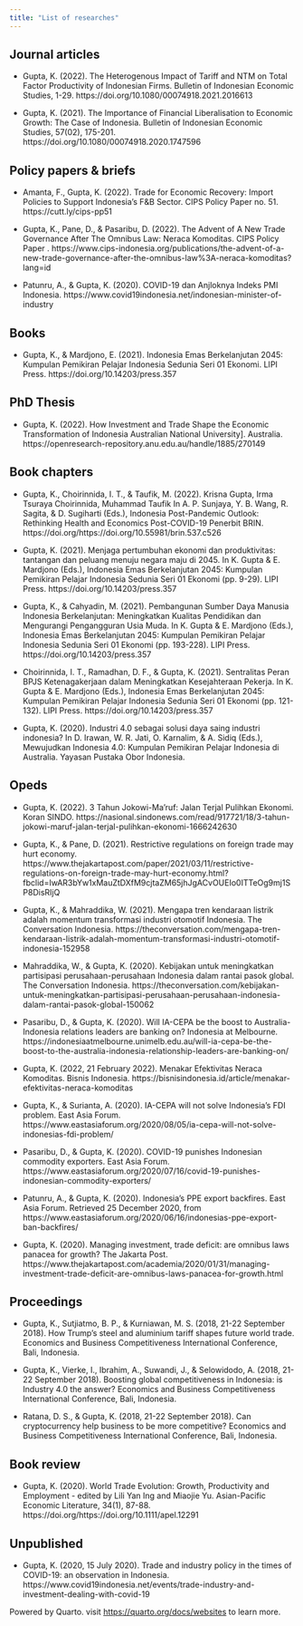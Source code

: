 ```yaml
---
title: "List of researches"
---
```


## Journal articles

- Gupta, K. (2022). The Heterogenous Impact of Tariff and NTM on Total Factor Productivity of Indonesian Firms. Bulletin of Indonesian Economic Studies, 1-29. https://doi.org/10.1080/00074918.2021.2016613 

- Gupta, K. (2021). The Importance of Financial Liberalisation to Economic Growth: The Case of Indonesia. Bulletin of Indonesian Economic Studies, 57(02), 175-201. https://doi.org/10.1080/00074918.2020.1747596 

## Policy papers & briefs

- Amanta, F., Gupta, K. (2022). Trade for Economic Recovery: Import Policies to Support Indonesia’s F&B Sector. CIPS Policy Paper no. 51. https://cutt.ly/cips-pp51

- Gupta, K., Pane, D., & Pasaribu, D. (2022). The Advent of A New Trade Governance After The Omnibus Law: Neraca Komoditas. CIPS Policy Paper . https://www.cips-indonesia.org/publications/the-advent-of-a-new-trade-governance-after-the-omnibus-law%3A-neraca-komoditas?lang=id

- Patunru, A., & Gupta, K. (2020). COVID-19 dan Anjloknya Indeks PMI Indonesia. https://www.covid19indonesia.net/indonesian-minister-of-industry


## Books

- Gupta, K., & Mardjono, E. (2021). Indonesia Emas Berkelanjutan 2045: Kumpulan Pemikiran Pelajar Indonesia Sedunia Seri 01 Ekonomi. LIPI Press. https://doi.org/10.14203/press.357 


## PhD Thesis

- Gupta, K. (2022). How Investment and Trade Shape the Economic Transformation of Indonesia Australian National University]. Australia. https://openresearch-repository.anu.edu.au/handle/1885/270149

## Book chapters

- Gupta, K., Choirinnida, I. T., & Taufik, M. (2022). Krisna Gupta, Irma Tsuraya Choirinnida, Muhammad Taufik In A. P. Sunjaya, Y. B. Wang, R. Sagita, & D. Sugiharti (Eds.), Indonesia Post-Pandemic Outlook: Rethinking Health and Economics Post-COVID-19 Penerbit BRIN. https://doi.org/https://doi.org/10.55981/brin.537.c526 

- Gupta, K. (2021). Menjaga pertumbuhan ekonomi dan produktivitas: tantangan dan peluang menuju negara maju di 2045. In K. Gupta & E. Mardjono (Eds.), Indonesia Emas Berkelanjutan 2045: Kumpulan Pemikiran Pelajar Indonesia Sedunia Seri 01 Ekonomi (pp. 9-29). LIPI Press. https://doi.org/10.14203/press.357 

- Gupta, K., & Cahyadin, M. (2021). Pembangunan Sumber Daya Manusia Indonesia Berkelanjutan: Meningkatkan Kualitas Pendidikan dan Mengurangi Pengangguran Usia Muda. In K. Gupta & E. Mardjono (Eds.), Indonesia Emas Berkelanjutan 2045: Kumpulan Pemikiran Pelajar Indonesia Sedunia Seri 01 Ekonomi (pp. 193-228). LIPI Press. https://doi.org/10.14203/press.357 

- Choirinnida, I. T., Ramadhan, D. F., & Gupta, K. (2021). Sentralitas Peran BPJS Ketenagakerjaan dalam Meningkatkan Kesejahteraan Pekerja. In K. Gupta & E. Mardjono (Eds.), Indonesia Emas Berkelanjutan 2045: Kumpulan Pemikiran Pelajar Indonesia Sedunia Seri 01 Ekonomi (pp. 121-132). LIPI Press. https://doi.org/10.14203/press.357 

- Gupta, K. (2020). Industri 4.0 sebagai solusi daya saing industri indonesia? In D. Irawan, W. R. Jati, O. Karnalim, & A. Sidiq (Eds.), Mewujudkan Indonesia 4.0: Kumpulan Pemikiran Pelajar Indonesia di Australia. Yayasan Pustaka Obor Indonesia. 

## Opeds

- Gupta, K. (2022). 3 Tahun Jokowi-Ma’ruf: Jalan Terjal Pulihkan Ekonomi. Koran SINDO. https://nasional.sindonews.com/read/917721/18/3-tahun-jokowi-maruf-jalan-terjal-pulihkan-ekonomi-1666242630

- Gupta, K., & Pane, D. (2021). Restrictive regulations on foreign trade may hurt economy. https://www.thejakartapost.com/paper/2021/03/11/restrictive-regulations-on-foreign-trade-may-hurt-economy.html?fbclid=IwAR3bYw1xMauZtDXfM9cjtaZM65jhJgACvOUEIo0ITTeOg9mj1SP8DisRIjQ 

- Gupta, K., & Mahraddika, W. (2021). Mengapa tren kendaraan listrik adalah momentum transformasi industri otomotif Indonesia. The Conversation Indonesia. https://theconversation.com/mengapa-tren-kendaraan-listrik-adalah-momentum-transformasi-industri-otomotif-indonesia-152958 

- Mahraddika, W., & Gupta, K. (2020). Kebijakan untuk meningkatkan partisipasi perusahaan-perusahaan Indonesia dalam rantai pasok global. The Conversation Indonesia. https://theconversation.com/kebijakan-untuk-meningkatkan-partisipasi-perusahaan-perusahaan-indonesia-dalam-rantai-pasok-global-150062 

- Pasaribu, D., & Gupta, K. (2020). Will IA-CEPA be the boost to Australia-Indonesia relations leaders are banking on? Indonesia at Melbourne. https://indonesiaatmelbourne.unimelb.edu.au/will-ia-cepa-be-the-boost-to-the-australia-indonesia-relationship-leaders-are-banking-on/ 

- Gupta, K. (2022, 21 February 2022). Menakar Efektivitas Neraca Komoditas. Bisnis Indonesia. https://bisnisindonesia.id/article/menakar-efektivitas-neraca-komoditas 

- Gupta, K., & Surianta, A. (2020). IA-CEPA will not solve Indonesia's FDI problem. East Asia Forum. https://www.eastasiaforum.org/2020/08/05/ia-cepa-will-not-solve-indonesias-fdi-problem/ 

- Pasaribu, D., & Gupta, K. (2020). COVID-19 punishes Indonesian commodity exporters. East Asia Forum. https://www.eastasiaforum.org/2020/07/16/covid-19-punishes-indonesian-commodity-exporters/ 

- Patunru, A., & Gupta, K. (2020). Indonesia's PPE export backfires. East Asia Forum. Retrieved 25 December 2020, from https://www.eastasiaforum.org/2020/06/16/indonesias-ppe-export-ban-backfires/ 

- Gupta, K. (2020). Managing investment, trade deficit: are omnibus laws panacea for growth? The Jakarta Post. https://www.thejakartapost.com/academia/2020/01/31/managing-investment-trade-deficit-are-omnibus-laws-panacea-for-growth.html 

## Proceedings

- Gupta, K., Sutjiatmo, B. P., & Kurniawan, M. S. (2018, 21-22 September 2018). How Trump's steel and aluminium tariff shapes future world trade. Economics and Business Competitiveness International Conference, Bali, Indonesia.

- Gupta, K., Vierke, I., Ibrahim, A., Suwandi, J., & Selowidodo, A. (2018, 21-22 September 2018). Boosting global competitiveness in Indonesia: is Industry 4.0 the answer? Economics and Business Competitiveness International Conference, Bali, Indonesia.

- Ratana, D. S., & Gupta, K. (2018, 21-22 September 2018). Can cryptocurrency help business to be more competitive? Economics and Business Competitiveness International Conference, Bali, Indonesia.

## Book review

- Gupta, K. (2020). World Trade Evolution: Growth, Productivity and Employment - edited by Lili Yan Ing and Miaojie Yu. Asian-Pacific Economic Literature, 34(1), 87-88. https://doi.org/https://doi.org/10.1111/apel.12291 

## Unpublished

- Gupta, K. (2020, 15 July 2020). Trade and industry policy in the times of COVID-19: an observation in Indonesia. https://www.covid19indonesia.net/events/trade-industry-and-investment-dealing-with-covid-19








Powered by Quarto. visit <https://quarto.org/docs/websites> to learn more.
